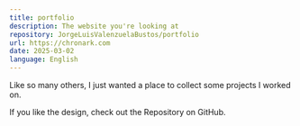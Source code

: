 ```yaml
---
title: portfolio
description: The website you're looking at
repository: JorgeLuisValenzuelaBustos/portfolio
url: https://chronark.com
date: 2025-03-02
language: English
---
```



Like so many others, I just wanted a place to collect some projects I worked on.

If you like the design, check out the Repository on GitHub.